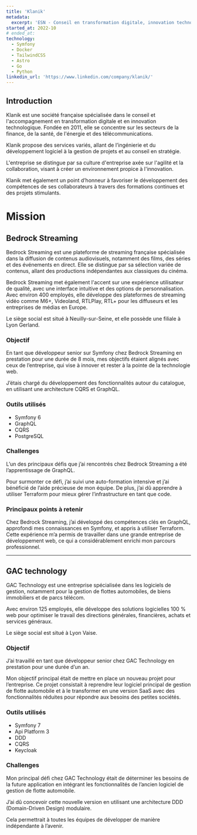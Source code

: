 ```yaml
---
title: 'Klanik'
metadata:
  excerpt: 'ESN - Conseil en transformation digitale, innovation technologique, ingénierie, culture agile.'
started_at: 2022-10
# ended_at:
technology:
  - Symfony
  - Docker
  - TailwindCSS
  - Astro
  - Go
  - Python
linkedin_url: 'https://www.linkedin.com/company/klanik/'
---
```


## Introduction

Klanik est une société française spécialisée dans le conseil et l'accompagnement en transformation digitale et en innovation technologique. Fondée en 2011, elle se concentre sur les secteurs de la finance, de la santé, de l'énergie et des télécommunications.

Klanik propose des services variés, allant de l’ingénierie et du développement logiciel à la gestion de projets et au conseil en stratégie.

L'entreprise se distingue par sa culture d'entreprise axée sur l'agilité et la collaboration, visant à créer un environnement propice à l'innovation.

Klanik met également un point d’honneur à favoriser le développement des compétences de ses collaborateurs à travers des formations continues et des projets stimulants.

# Mission

## Bedrock Streaming

Bedrock Streaming est une plateforme de streaming française spécialisée dans la diffusion de contenus audiovisuels, notamment des films, des séries et des événements en direct.
Elle se distingue par sa sélection variée de contenus, allant des productions indépendantes aux classiques du cinéma.

Bedrock Streaming met également l'accent sur une expérience utilisateur de qualité, avec une interface intuitive et des options de personnalisation.
Avec environ 400 employés, elle développe des plateformes de streaming vidéo comme M6+, Videoland, RTLPlay, RTL+ pour les diffuseurs et les entreprises de médias en Europe.

Le siège social est situé à Neuilly-sur-Seine, et elle possède une filiale à Lyon Gerland.

### Objectif

En tant que développeur senior sur Symfony chez Bedrock Streaming en prestation pour une durée de 8 mois, mes objectifs étaient alignés avec ceux de l’entreprise, qui vise à innover et rester à la pointe de la technologie web.

J’étais chargé du développement des fonctionnalités autour du catalogue, en utilisant une architecture CQRS et GraphQL.

### Outils utilisés

- Symfony 6
- GraphQL
- CQRS
- PostgreSQL

### Challenges

L’un des principaux défis que j’ai rencontrés chez Bedrock Streaming a été l’apprentissage de GraphQL.

Pour surmonter ce défi, j’ai suivi une auto-formation intensive et j’ai bénéficié de l’aide précieuse de mon équipe.
De plus, j’ai dû apprendre à utiliser Terraform pour mieux gérer l’infrastructure en tant que code.

### Principaux points à retenir

Chez Bedrock Streaming, j’ai développé des compétences clés en GraphQL, approfondi mes connaissances en Symfony, et appris à utiliser Terraform.
Cette expérience m’a permis de travailler dans une grande entreprise de développement web, ce qui a considérablement enrichi mon parcours professionnel.

---

## GAC technology

GAC Technology est une entreprise spécialisée dans les logiciels de gestion, notamment pour la gestion de flottes automobiles, de biens immobiliers et de parcs télécom.

Avec environ 125 employés, elle développe des solutions logicielles 100 % web pour optimiser le travail des directions générales, financières, achats et services généraux.

Le siège social est situé à Lyon Vaise.

### Objectif

J’ai travaillé en tant que développeur senior chez GAC Technology en prestation pour une durée d’un an.

Mon objectif principal était de mettre en place un nouveau projet pour l’entreprise. Ce projet consistait à reprendre leur logiciel principal de gestion de flotte automobile et à le transformer en une version SaaS avec des fonctionnalités réduites pour répondre aux besoins des petites sociétés.

### Outils utilisés

- Symfony 7
- Api Platform 3
- DDD
- CQRS
- Keycloak

### Challenges

Mon principal défi chez GAC Technology était de déterminer les besoins de la future application en intégrant les fonctionnalités de l’ancien logiciel de gestion de flotte automobile.

J’ai dû concevoir cette nouvelle version en utilisant une architecture DDD (Domain-Driven Design) modulaire.

Cela permettrait à toutes les équipes de développer de manière indépendante à l’avenir.
